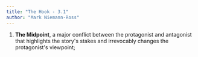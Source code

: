 ```yaml
---
title: "The Hook - 3.1"
author: "Mark Niemann-Ross"
---
```


1.  **The Midpoint**, a major conflict between the protagonist and antagonist that highlights the story\'s stakes and irrevocably changes the protagonist\'s viewpoint;
